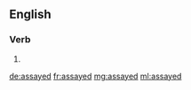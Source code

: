 ==English==

===Verb===
{{head|en|verb form}}

# {{en-past of|assay}}

[[de:assayed]]
[[fr:assayed]]
[[mg:assayed]]
[[ml:assayed]]